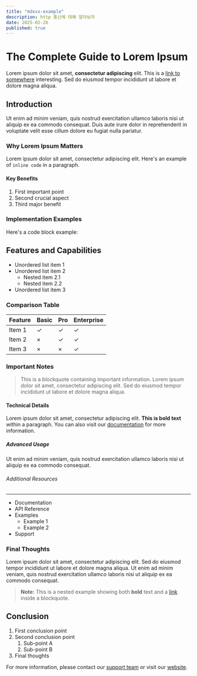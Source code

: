 ```yaml
---
title: "mdxxx-example"
description: http 통신에 대해 알아보자
date: 2025-02-26
published: true
---
```


# The Complete Guide to Lorem Ipsum

Lorem ipsum dolor sit amet, **consectetur adipiscing** elit. This is a [link to somewhere](#) interesting. Sed do eiusmod tempor incididunt ut labore et dolore magna aliqua.

## Introduction

Ut enim ad minim veniam, quis nostrud exercitation ullamco laboris nisi ut aliquip ex ea commodo consequat. Duis aute irure dolor in reprehenderit in voluptate velit esse cillum dolore eu fugiat nulla pariatur.

### Why Lorem Ipsum Matters

Lorem ipsum dolor sit amet, consectetur adipiscing elit. Here's an example of `inline code` in a paragraph.

#### Key Benefits

1. First important point
2. Second crucial aspect
3. Third major benefit

### Implementation Examples

Here's a code block example:


## Features and Capabilities

- Unordered list item 1
- Unordered list item 2
  - Nested item 2.1
  - Nested item 2.2
- Unordered list item 3

### Comparison Table

| Feature | Basic | Pro | Enterprise |
|---------|-------|-----|------------|
| Item 1 | ✓ | ✓ | ✓ |
| Item 2 | × | ✓ | ✓ |
| Item 3 | × | × | ✓ |

### Important Notes

> This is a blockquote containing important information. Lorem ipsum dolor sit amet, consectetur adipiscing elit. Sed do eiusmod tempor incididunt ut labore et dolore magna aliqua.

#### Technical Details

Lorem ipsum dolor sit amet, consectetur adipiscing elit. **This is bold text** within a paragraph. You can also visit our [documentation](#) for more information.

##### Advanced Usage

Ut enim ad minim veniam, quis nostrud exercitation ullamco laboris nisi ut aliquip ex ea commodo consequat.

###### Additional Resources

<hr/>

* Documentation
* API Reference
* Examples
  * Example 1
  * Example 2
* Support

### Final Thoughts

Lorem ipsum dolor sit amet, consectetur adipiscing elit. Sed do eiusmod tempor incididunt ut labore et dolore magna aliqua. Ut enim ad minim veniam, quis nostrud exercitation ullamco laboris nisi ut aliquip ex ea commodo consequat.

> **Note:** This is a nested example showing both **bold** text and a [link](https://www.google.com) inside a blockquote.

## Conclusion

1. First conclusion point
2. Second conclusion point
   1. Sub-point A
   2. Sub-point B
3. Final thoughts

For more information, please contact our [support team](#) or visit our [website](#).